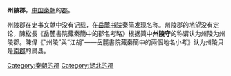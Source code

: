 '''州陵郡'''，[[中国|中国]][[秦朝|秦朝]]的[[郡|郡]]。

州陵郡在史书文献中没有记载，在[[岳麓书院|岳麓书院]]秦简发现名称。{{Cquote 2|1219 号简: “廿五年五月丁亥朔壬寅，'''州陵守'''绾、丞越敢谳之 ……”<br />1221 号简: “五月甲辰'''州陵守'''绾、丞越、史获论 , 令癸、琐等各赎黥，癸行戍[[衡山郡|衡山郡]]，居三岁以当法。……”<br />0083 号简: “廿五年六月丙辰朔己卯，[[南郡|南郡]]假守贾报'''州陵守'''绾、丞越: 子谳求盗尸等捕秦男子治等四人”<br />0163 号简: “廿五年七月丙戍朔乙未，南郡假守贾报'''州陵守'''绾、丞越: 子谳荆长癸 等□, 男子治等告 □□” <br />0061 号简:“……'''州陵守'''绾令癸与 □徙……” }}州陵郡的地望没有定论，陳松長《岳麓書院藏秦簡中的郡名考略》根据简中'''州陵守'''的称谓认为州陵为州陵郡。陳偉《“州陵”與“江胡”——岳麓書院藏秦簡中的兩個地名小考》认为州陵只是[[南郡|南郡]]的属县。

{{秦朝行政區劃|nocat}}
{{DEFAULTSORT:Z}}
[[Category:秦朝的郡|Category:秦朝的郡]]
[[Category:湖北的郡|Category:湖北的郡]]